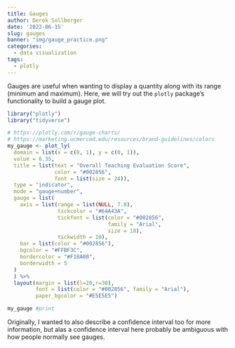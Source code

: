 ```yaml
---
title: Gauges
author: Derek Sollberger
date: '2022-06-15'
slug: gauges
banner: "img/gauge_practice.png"
categories:
  - data visualization
tags:
  - plotly
---
```


Gauges are useful when wanting to display a quantity along with its range (minimum and maximum).  Here, we will try out the `plotly` package's functionality to build a gauge plot.

```r
library("plotly")
library("tidyverse")
```

```r
# https://plotly.com/r/gauge-charts/
# https://marketing.ucmerced.edu/resources/brand-guidelines/colors
my_gauge <- plot_ly(
  domain = list(x = c(0, 1), y = c(0, 1)),
  value = 6.35,
  title = list(text = "Overall Teaching Evaluation Score",
               color = "#002856",
               font = list(size = 24)),
  type = "indicator",
  mode = "gauge+number",
  gauge = list(
    axis = list(range = list(NULL, 7.0),
                tickcolor = "#64A43A",
                tickfont = list(color = "#002856",
                                family = "Arial",
                                size = 18),
                tickwidth = 10),
    bar = list(color = "#002856"),
    bgcolor = "#FFBF3C",
    bordercolor = "#F18A00",
    borderwidth = 5
  )
  ) %>%
  layout(margin = list(l=20,r=30),
         font = list(color = "#002856", family = "Arial"),
         paper_bgcolor = "#E5E5E5")
```

```r
my_gauge #print
```

Originally, I wanted to also describe a confidence interval too for more information, but alas a confidence interval here probably be ambiguous with how people normally see gauges.